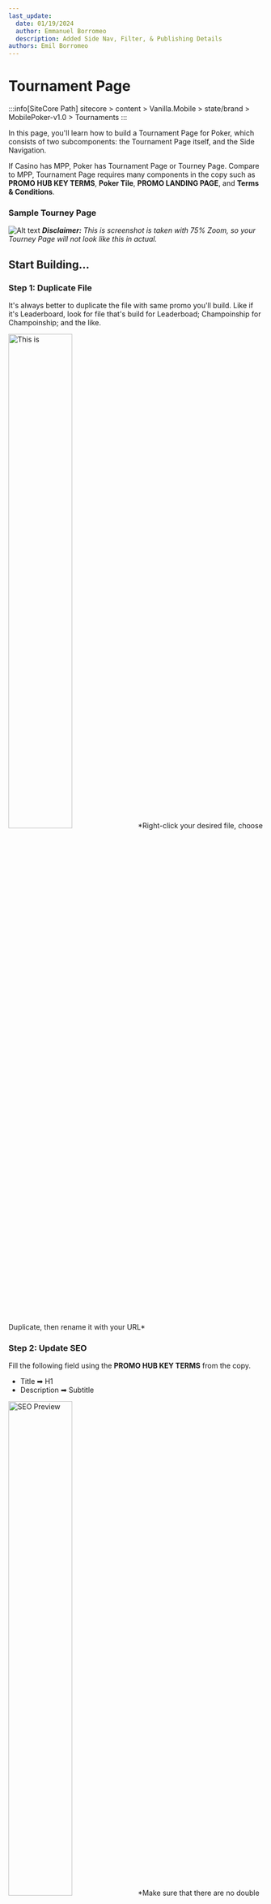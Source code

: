 ```yaml
---
last_update:
  date: 01/19/2024
  author: Emmanuel Borromeo
  description: Added Side Nav, Filter, & Publishing Details
authors: Emil Borromeo
---
```



# Tournament Page

:::info[SiteCore Path]
sitecore > content > Vanilla.Mobile > state/brand > MobilePoker-v1.0 > Tournaments
:::

In this page, you'll learn how to build a Tournament Page for Poker, which consists of two subcomponents: the Tournament Page itself, and the Side Navigation.

If Casino has MPP, Poker has Tournament Page or Tourney Page. Compare to MPP, Tournament Page requires many components in the copy such as **PROMO HUB KEY TERMS**, **Poker Tile**, **PROMO LANDING PAGE**, and **Terms & Conditions**.

### Sample Tourney Page

![Alt text](<../../static/img/builds/tourney-page/tourney page.png>)
***Disclaimer:** This is screenshot is taken with 75% Zoom, so your Tourney Page will not look like this in actual.*

## Start Building...

### Step 1: Duplicate File

It's always better to duplicate the file with same promo you'll build. Like if it's Leaderboard, look for file that's build for Leaderboad; Champoinship for Champoinship; and the like.  

<img width="50%" src={tourneyPage0} alt="This is " />
*Right-click your desired file, choose Duplicate, then rename it with your URL*

### Step 2: Update SEO

Fill the following field using the **PROMO HUB KEY TERMS** from the copy.

- Title ➡ H1
- Description ➡ Subtitle



<img src={tourneyPage2} width="50%" alt="SEO Preview " />
*Make sure that there are no double space, and space after the sentence/phrase*
{/* className="mx-auto" */}

### Step 3: Update Synopsis

Fill the followng fields using the **Poker Tile** from the copy.

- SypnosisImage ➡ Poker Tiles-640x320 Asset  
- SypnosisTitle ➡ H1  
- SypnosisDescription ➡ Subtitle  

<img src={tourneyPage3} width="50%" alt="Synopsis Preview " />

### Step 4: Update MainContent1

This Content should follow this format:

```html
<h1><strong>UPPERCASE PROMO NAME</strong> </h1>
<h2><strong>Camel Case Subtitle</strong><h2>
<h2 style="color: #(State Hex Color);"> <strong>Promo Date</strong>\</h2>
<p>Sentence case. Promotional description</p>
<p>Most of the time this contains Table, follow Table formatting on the link provided below.</p>
<p><em>Please make sure to read our full Terms and Conditions before participating in this promotion.</em></p>
<p><a class="btn" style="background: #{State Hex Color); color: #ffffff;" href="{SmartLink}">{CTA}</a></p>
```

Fill this content using the following:

<table className="mt-4 w-full max-h-[300px]">
<thead>
<tr>
<td className="w-[30%]"><strong>Field</strong></td>
<td className="w-[45%]"><strong>Value</strong></td>
</tr>
</thead>
<tbody>
<tr>
<td>PROMO NAME</td>
<td>Text found on PROMO LANDING PAGE's Main Image [MPP 1080x486]</td>
</tr>
<tr>
<td>Subtitle</td>
<td>ROMO LANDING PAGE's Subtitle</td>
</tr>
<tr>
<td>Promo Date</td>
<td>PROMO LANDING PAGE's Promotional Dates</td>
</tr>
<tr>
<td>Promo description</td>
<td>PROMO LANDING PAGE's Promotional Description</td>
</tr>
<tr>
<td>CTA</td>
<td>Depends on the Promo. Check&nbsp;CTA Docs Page&nbsp;for an exhaustive list of CTAs.</td>
</tr>
</tbody>
</table>

<div className="flex gap-2" >
<img src={tourneyPage4} width="50%" alt="MainContent1 Preview " />
<img src={tourneyPage41} width="50%" alt="MainContent1 Preview " />
</div>  
*You can either click **Show editor, then go to HTML TAB** (found below the text editor) or **Edit HTML** to insert the required content.*
<br />
:::info
Check [Table Docs Page](../builds/cta) for an exhaustive list of tables.
:::

### Step 5: Update Terms  

The Poker Tournament Page's Terms & Condition has an additional line compare to other builds. Copy the code below and add this before your Ticket's Terms & Conditions.
```html
<h2>${dic:4BBA6E66-85C6-4D2F-ABC0-5BA4C06D20CE/TermsandConditions}</h2>
<br />
```
<img src={tourneyPage5} width="50%" alt="Terms Preview " />  
<br />
:::info
Check [Documents Page](../builds/cta) on How To Clean your Terms and Conditions.
:::

## Tournaments Side Navigation

:::info[SiteCore Path]
sitecore > content/Vanilla.Mobile > state/brand > MobilePoker-v1.0> Tournaments > shared > navigation
:::

### Step 6: Duplicate File

Duplicate File, and rename it with your ticket's URL. Please note not to move your file above the file with file name "Title" as this is the Side Nav Title seen in the image below. 

<img src={tourneyPage6} width="50%" alt="Terms Preview " /> 

### Step 7: Update Data

Update the following fields:  

LinkReference ➡ Your Tourney Page Smartlink (e.g. `!!M2.Poker/tournaments/<insert-your-url-here>`)  
LinkText ➡ Promo Name in Camel Case
<img src={tourneyPage61} width="50%" alt="Terms Preview " />

## Filter & Publishing Dates

### Step 8: Filter

Both Tourney Page and Side-Nav must have filter.
```
QueryString.Get('qa') = 'yourname'

```
<img src={tourneyPage7} width="30%" alt="Filter " />

### Step 9: Publishing Date

Both Tourney Page and Side-Nav must have the same publishing date. If it's a new build, the publishing date should be empty and the Never Publish must be ▢ unticked. 
<img src={tourneyPage8} width="25%" alt="Publishing Date " />




